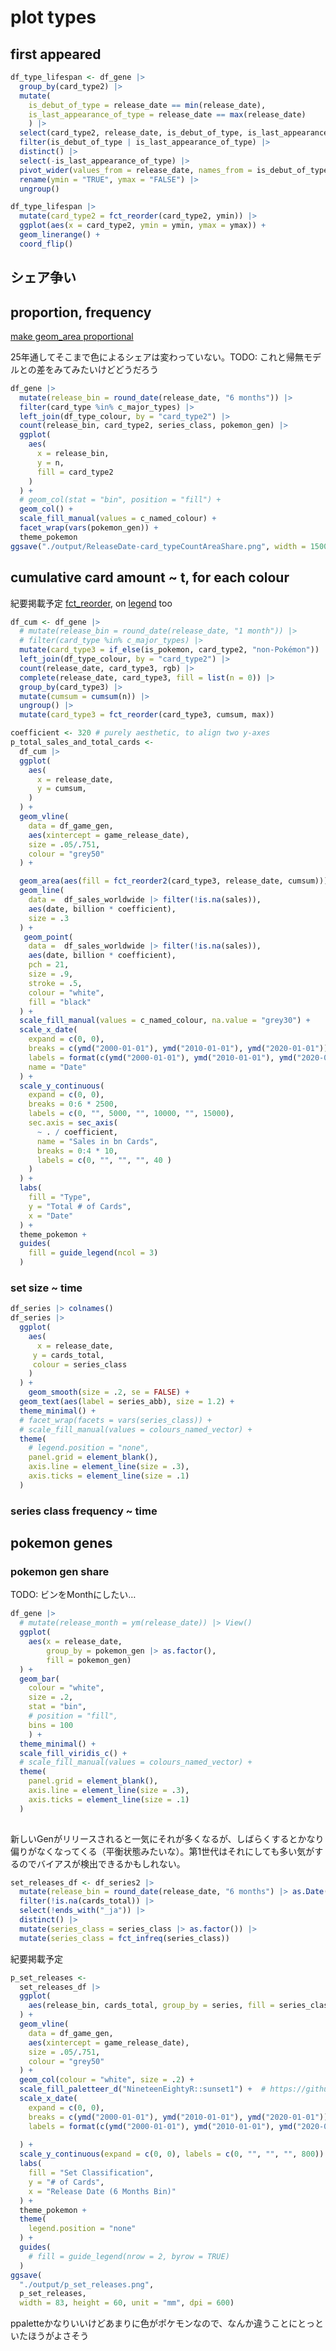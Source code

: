 # plot types

## first appeared

```r
df_type_lifespan <- df_gene |> 
  group_by(card_type2) |> 
  mutate(
    is_debut_of_type = release_date == min(release_date),
    is_last_appearance_of_type = release_date == max(release_date)
    ) |> 
  select(card_type2, release_date, is_debut_of_type, is_last_appearance_of_type) |> 
  filter(is_debut_of_type | is_last_appearance_of_type) |> 
  distinct() |> 
  select(-is_last_appearance_of_type) |> 
  pivot_wider(values_from = release_date, names_from = is_debut_of_type) |> 
  rename(ymin = "TRUE", ymax = "FALSE") |> 
  ungroup()

df_type_lifespan |> 
  mutate(card_type2 = fct_reorder(card_type2, ymin)) |> 
  ggplot(aes(x = card_type2, ymin = ymin, ymax = ymax)) +
  geom_linerange() +
  coord_flip()
```


## シェア争い



## proportion, frequency

[make geom_area proportional](https://stackoverflow.com/questions/45438665/create-proportional-geom-area-plot-directly-in-ggplot2)


25年通してそこまで色によるシェアは変わっていない。TODO: これと帰無モデルとの差をみてみたいけどどうだろう

```r
df_gene |> 
  mutate(release_bin = round_date(release_date, "6 months")) |> 
  filter(card_type %in% c_major_types) |> 
  left_join(df_type_colour, by = "card_type2") |> 
  count(release_bin, card_type2, series_class, pokemon_gen) |> 
  ggplot(
    aes(
      x = release_bin, 
      y = n,
      fill = card_type2
    )
  ) +
  # geom_col(stat = "bin", position = "fill") +
  geom_col() +
  scale_fill_manual(values = c_named_colour) +
  facet_wrap(vars(pokemon_gen)) +
  theme_pokemon
ggsave("./output/ReleaseDate-card_typeCountAreaShare.png", width = 1500, height = 1000, unit = "px")
```
## cumulative card amount ~ t, for each colour
紀要掲載予定
[fct_reorder](https://cran.r-project.org/web/packages/forcats/vignettes/forcats.html), on [legend](https://forcats.tidyverse.org/reference/fct_reorder.html) too
```r
df_cum <- df_gene |> 
  # mutate(release_bin = round_date(release_date, "1 month")) |> 
  # filter(card_type %in% c_major_types) |> 
  mutate(card_type3 = if_else(is_pokemon, card_type2, "non-Pokémon")) |> 
  left_join(df_type_colour, by = "card_type2") |> 
  count(release_date, card_type3, rgb) |> 
  complete(release_date, card_type3, fill = list(n = 0)) |> 
  group_by(card_type3) |> 
  mutate(cumsum = cumsum(n)) |> 
  ungroup() |> 
  mutate(card_type3 = fct_reorder(card_type3, cumsum, max))
```


```r
coefficient <- 320 # purely aesthetic, to align two y-axes
p_total_sales_and_total_cards <-
  df_cum |>
  ggplot(
    aes(
      x = release_date, 
      y = cumsum,
    )
  ) +
  geom_vline(
    data = df_game_gen,
    aes(xintercept = game_release_date),
    size = .05/.751,
    colour = "grey50"
  ) +

  geom_area(aes(fill = fct_reorder2(card_type3, release_date, cumsum))) +
  geom_line(
    data =  df_sales_worldwide |> filter(!is.na(sales)),
    aes(date, billion * coefficient),
    size = .3
  ) +
   geom_point(
    data =  df_sales_worldwide |> filter(!is.na(sales)),
    aes(date, billion * coefficient),
    pch = 21,
    size = .9,
    stroke = .5,
    colour = "white",
    fill = "black"
  ) +
  scale_fill_manual(values = c_named_colour, na.value = "grey30") +
  scale_x_date(
    expand = c(0, 0),
    breaks = c(ymd("2000-01-01"), ymd("2010-01-01"), ymd("2020-01-01")),
    labels = format(c(ymd("2000-01-01"), ymd("2010-01-01"), ymd("2020-01-01")), "%Y"),
    name = "Date"
  ) +
  scale_y_continuous(
    expand = c(0, 0),
    breaks = 0:6 * 2500,
    labels = c(0, "", 5000, "", 10000, "", 15000),
    sec.axis = sec_axis(
      ~ . / coefficient, 
      name = "Sales in bn Cards",
      breaks = 0:4 * 10,
      labels = c(0, "", "", "", 40 )
    )
  ) +
  labs(
    fill = "Type",
    y = "Total # of Cards",
    x = "Date"
  ) +
  theme_pokemon +
  guides(
    fill = guide_legend(ncol = 3)
  )
```



### set size ~ time
```r
df_series |> colnames()
df_series |> 
  ggplot(
    aes(
      x = release_date, 
     y = cards_total,
     colour = series_class
    )
  ) +
    geom_smooth(size = .2, se = FALSE) +
  geom_text(aes(label = series_abb), size = 1.2) +
  theme_minimal() +
  # facet_wrap(facets = vars(series_class)) +
  # scale_fill_manual(values = colours_named_vector) +
  theme(
    # legend.position = "none",
    panel.grid = element_blank(),
    axis.line = element_line(size = .3),
    axis.ticks = element_line(size = .1)
  )
```
### series class frequency ~ time

## pokemon genes 

### pokemon gen share

TODO: ビンをMonthにしたい…
```r
df_gene |> 
  # mutate(release_month = ym(release_date)) |> View()
  ggplot(
    aes(x = release_date,
        group_by = pokemon_gen |> as.factor(),
        fill = pokemon_gen) 
  ) +
  geom_bar(
    colour = "white",
    size = .2,
    stat = "bin",
    # position = "fill",
    bins = 100
    ) +
  theme_minimal() +
  scale_fill_viridis_c() +
  # scale_fill_manual(values = colours_named_vector) +
  theme(
    panel.grid = element_blank(),
    axis.line = element_line(size = .3),
    axis.ticks = element_line(size = .1)
  )
    
```
新しいGenがリリースされると一気にそれが多くなるが、しばらくするとかなり偏りがなくなってくる（平衡状態みたいな）。第1世代はそれにしても多い気がするのでバイアスが検出できるかもしれない。


```r
set_releases_df <- df_series2 |> 
  mutate(release_bin = round_date(release_date, "6 months") |> as.Date()) |> 
  filter(!is.na(cards_total)) |> 
  select(!ends_with("_ja")) |> 
  distinct() |> 
  mutate(series_class = series_class |> as.factor()) |> 
  mutate(series_class = fct_infreq(series_class))
```

紀要掲載予定
```r
p_set_releases <-
  set_releases_df |> 
  ggplot(
    aes(release_bin, cards_total, group_by = series, fill = series_class)
  ) +
  geom_vline(
    data = df_game_gen,
    aes(xintercept = game_release_date),
    size = .05/.751,
    colour = "grey50"
  ) +
  geom_col(colour = "white", size = .2) +
  scale_fill_paletteer_d("NineteenEightyR::sunset1") +  # https://github.com/EmilHvitfeldt/r-color-palettes
  scale_x_date(
    expand = c(0, 0),
    breaks = c(ymd("2000-01-01"), ymd("2010-01-01"), ymd("2020-01-01")),
    labels = format(c(ymd("2000-01-01"), ymd("2010-01-01"), ymd("2020-01-01")), "%Y"),
    
  ) +
  scale_y_continuous(expand = c(0, 0), labels = c(0, "", "", "", 800)) +
  labs(
    fill = "Set Classification",
    y = "# of Cards", 
    x = "Release Date (6 Months Bin)"
  ) +
  theme_pokemon +
  theme(
    legend.position = "none"
  ) +
  guides(
    # fill = guide_legend(nrow = 2, byrow = TRUE)
  )
ggsave(
  "./output/p_set_releases.png",
  p_set_releases,
  width = 83, height = 60, unit = "mm", dpi = 600) 
```
ppaletteかなりいいけどあまりに色がポケモンなので、なんか違うことにとっといたほうがよさそう
